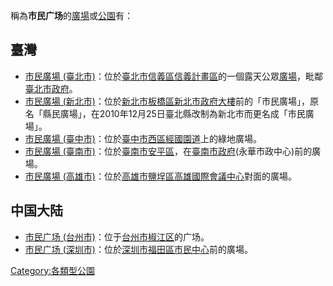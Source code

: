 {{Missing information|僅有部分中國大陸與臺灣的內容}}
稱為'''市民广场'''的[[廣場|廣場]]或[[公園|公園]]有：

==臺灣==
*[[市民廣場_(臺北市)|市民廣場 (臺北市)]]：位於[[臺北市|臺北市]][[信義區_(臺北市)|信義區]][[信義計畫區|信義計畫區]]的一個露天公眾[[廣場|廣場]]，毗鄰[[臺北市政府|臺北市政府]]。
*[[市民廣場_(新北市)|市民廣場 (新北市)]]：位於[[新北市|新北市]][[板橋區_(台灣)|板橋區]][[新北市政府大樓|新北市政府大樓]]前的「市民廣場」，原名「縣民廣場」，在2010年12月25日臺北縣改制為新北市而更名成「市民廣場」。
*[[市民廣場_(臺中市)|市民廣場 (臺中市)]]：位於[[臺中市|臺中市]][[西區_(臺中市)|西區]][[經國園道|經國園道]]上的綠地廣場。
*[[市民廣場_(臺南市)|市民廣場 (臺南市)]]：位於[[臺南市|臺南市]][[安平區|安平區]]，在[[臺南市政府|臺南市政府]](永華市政中心)前的廣場。
*[[市民廣場_(高雄市)|市民廣場 (高雄市)]]：位於[[高雄市|高雄市]][[鹽埕區|鹽埕區]][[高雄國際會議中心|高雄國際會議中心]]對面的廣場。

==中国大陆==
*[[市民广场_(台州市)|市民广场 (台州市)]]：位于[[台州市|台州市]][[椒江区|椒江区]]的广场。
*[[市民广场_(深圳市)|市民广场 (深圳市)]]：位於[[深圳市|深圳市]][[福田區|福田區]][[市民中心_(深圳)|市民中心]]前的廣場。

{{消歧义|cat=四字建筑物消歧义}}
[[Category:各類型公園|Category:各類型公園]]